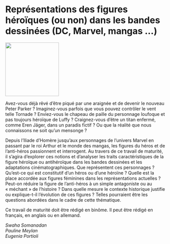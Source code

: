 # Représentations des figures héroïques \linebreak (ou non) dans les bandes dessinées \linebreak (DC, Marvel, mangas ...) 

::: {.center data-latex=""}
![](images/representations-des-figures-heroiques.jpg){height=12em}
:::

Avez-vous déjà rêvé d'être piqué par une araignée et de devenir le nouveau Peter Parker ? Imaginez-vous parfois que vous pouvez contrôler le vent telle Tornade ? Enviez-vous le chapeau de paille du personnage loufoque et pas toujours héroïque de Luffy ? Craignez-vous d'être un titan enfermé, comme Eren Jäger, dans un paradis fictif ? Ou que la réalité que nous connaissons ne soit qu'un mensonge ?

Depuis l'Iliade d'Homère jusqu'aux personnages de l'univers Marvel en passant par le roi Arthur et le monde des mangas, les figures du héros et de l'anti-héros passionnent et interrogent. Au travers de ce travail de maturité, il s'agira d'explorer ces notions et d'analyser les traits caractéristiques de la figure héroïque ou antihéroïque dans les bandes dessinées et les adaptations cinématographiques. Que représentent ces personnages ? Qu'est-ce qui est constitutif d'un héros ou d'une héroïne ? Quelle est la place accordée aux figures féminines dans les représentations actuelles ? Peut-on réduire la figure de l'anti-héros à un simple antagoniste ou au « méchant » de l'histoire ? Dans quelle mesure le contexte historique justifie ou explique-t-il l'évolution de ces figures ? Telles pourraient être les questions abordées dans le cadre de cette thématique.

Ce travail de maturité doit être rédigé en binôme. Il peut être rédigé en français, en anglais ou en allemand.


::: {.signature data-latex=""}
_Swaha Somanadan_  
_Pauline Meylan_  
_Eugenia Portioli_
:::